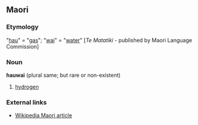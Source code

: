 ==Maori==
===Etymology===
"[[hau]]" = "[[gas]]"; "[[wai]]" = "[[water]]" [''Te Matatiki'' - published by Maori Language Commission]

===Noun===
'''hauwai''' (plural same; but rare or non-existent)

# [[hydrogen]]

===External links===
*[http://mi.wikipedia.org/wiki/Hauwai Wikipedia Maori article]